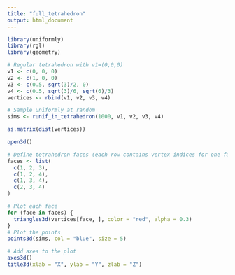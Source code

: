 ```yaml
---
title: "full_tetrahedron"
output: html_document
---
```


```r
library(uniformly)
library(rgl)
library(geometry)
```

```r
# Regular tetrahedron with v1=(0,0,0)
v1 <- c(0, 0, 0)
v2 <- c(1, 0, 0)
v3 <- c(0.5, sqrt(3)/2, 0)
v4 <- c(0.5, sqrt(3)/6, sqrt(6)/3)
vertices <- rbind(v1, v2, v3, v4)

# Sample uniformly at random
sims <- runif_in_tetrahedron(1000, v1, v2, v3, v4)
```

```r
as.matrix(dist(vertices))
```

```r
open3d()

# Define tetrahedron faces (each row contains vertex indices for one face)
faces <- list(
  c(1, 2, 3),
  c(1, 2, 4),
  c(1, 3, 4),
  c(2, 3, 4)
)

# Plot each face
for (face in faces) {
  triangles3d(vertices[face, ], color = "red", alpha = 0.3)
}
# Plot the points
points3d(sims, col = "blue", size = 5)

# Add axes to the plot
axes3d()
title3d(xlab = "X", ylab = "Y", zlab = "Z")
```

